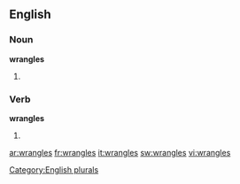 
==English==

===Noun===
'''wrangles'''

# {{plural of |[[wrangle]]}}

===Verb===
'''wrangles'''

# {{third-person singular of|[[wrangle]]}}

[[Category:English plurals]]

[[ar:wrangles]]
[[fr:wrangles]]
[[it:wrangles]]
[[sw:wrangles]]
[[vi:wrangles]]